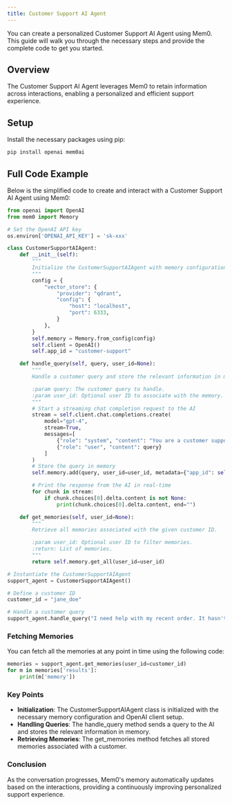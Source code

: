 ```yaml
---
title: Customer Support AI Agent
---
```


<Snippet file="blank-notif.mdx" />

You can create a personalized Customer Support AI Agent using Mem0. This guide will walk you through the necessary steps and provide the complete code to get you started.

## Overview

The Customer Support AI Agent leverages Mem0 to retain information across interactions, enabling a personalized and efficient support experience.

## Setup

Install the necessary packages using pip:

```bash
pip install openai mem0ai
```

## Full Code Example

Below is the simplified code to create and interact with a Customer Support AI Agent using Mem0:

```python
from openai import OpenAI
from mem0 import Memory

# Set the OpenAI API key
os.environ['OPENAI_API_KEY'] = 'sk-xxx'

class CustomerSupportAIAgent:
    def __init__(self):
        """
        Initialize the CustomerSupportAIAgent with memory configuration and OpenAI client.
        """
        config = {
            "vector_store": {
                "provider": "qdrant",
                "config": {
                    "host": "localhost",
                    "port": 6333,
                }
            },
        }
        self.memory = Memory.from_config(config)
        self.client = OpenAI()
        self.app_id = "customer-support"

    def handle_query(self, query, user_id=None):
        """
        Handle a customer query and store the relevant information in memory.

        :param query: The customer query to handle.
        :param user_id: Optional user ID to associate with the memory.
        """
        # Start a streaming chat completion request to the AI
        stream = self.client.chat.completions.create(
            model="gpt-4",
            stream=True,
            messages=[
                {"role": "system", "content": "You are a customer support AI agent."},
                {"role": "user", "content": query}
            ]
        )
        # Store the query in memory
        self.memory.add(query, user_id=user_id, metadata={"app_id": self.app_id})

        # Print the response from the AI in real-time
        for chunk in stream:
            if chunk.choices[0].delta.content is not None:
                print(chunk.choices[0].delta.content, end="")

    def get_memories(self, user_id=None):
        """
        Retrieve all memories associated with the given customer ID.

        :param user_id: Optional user ID to filter memories.
        :return: List of memories.
        """
        return self.memory.get_all(user_id=user_id)

# Instantiate the CustomerSupportAIAgent
support_agent = CustomerSupportAIAgent()

# Define a customer ID
customer_id = "jane_doe"

# Handle a customer query
support_agent.handle_query("I need help with my recent order. It hasn't arrived yet.", user_id=customer_id)
```

### Fetching Memories

You can fetch all the memories at any point in time using the following code:

```python
memories = support_agent.get_memories(user_id=customer_id)
for m in memories['results']:
    print(m['memory'])
```

### Key Points

- **Initialization**: The CustomerSupportAIAgent class is initialized with the necessary memory configuration and OpenAI client setup.
- **Handling Queries**: The handle_query method sends a query to the AI and stores the relevant information in memory.
- **Retrieving Memories**: The get_memories method fetches all stored memories associated with a customer.

### Conclusion

As the conversation progresses, Mem0's memory automatically updates based on the interactions, providing a continuously improving personalized support experience.